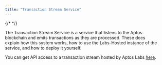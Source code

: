 ```yaml
---
title: "Transaction Stream Service"
---
```


{/* <IndexerBetaNotice></IndexerBetaNotice> */}

The Transaction Stream Service is a service that listens to the Aptos blockchain and emits transactions as they are processed. These docs explain how this system works, how to use the Labs-Hosted instance of the service, and how to deploy it yourself.

You can get API access to a transaction stream hosted by Aptos Labs [here](/build/indexer/txn-stream/aptos-hosted-txn-stream).
